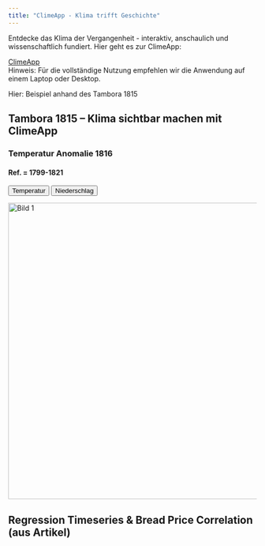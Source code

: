 ```yaml
---
title: "ClimeApp - Klima trifft Geschichte"
---
```

Entdecke das Klima der Vergangenheit - interaktiv, anschaulich und wissenschaftlich fundiert. Hier geht es zur ClimeApp:

<a href="https://mode-ra.unibe.ch/climeapp/" class="climeapp-button" target="_blank">
  ClimeApp
</a>
<br>
Hinweis: Für die vollständige Nutzung empfehlen wir die Anwendung auf einem Laptop oder Desktop.

Hier: Beispiel anhand des Tambora 1815



## Tambora 1815 – Klima sichtbar machen mit ClimeApp

### Temperatur Anomalie 1816
#### Ref. = 1799-1821

<div style="margin-top: 1em;">
  <button class="button" onclick="document.getElementById('anomaly').src='images/ModERA-Annual-Temperature-Anomaly-1816-map.png'">Temperatur</button>
  <button class="button" onclick="document.getElementById('anomaly').src='images/ModERA-Annual-Precipitation-Anomaly-1816-map.png'">Niederschlag</button>
</div>

<div>
  <img id="anomaly" src="images/ModERA-Annual-Temperature-Anomaly-1816-map.png" alt="Bild 1" width="600">
</div>


## Regression Timeseries & Bread Price Correlation (aus Artikel)


